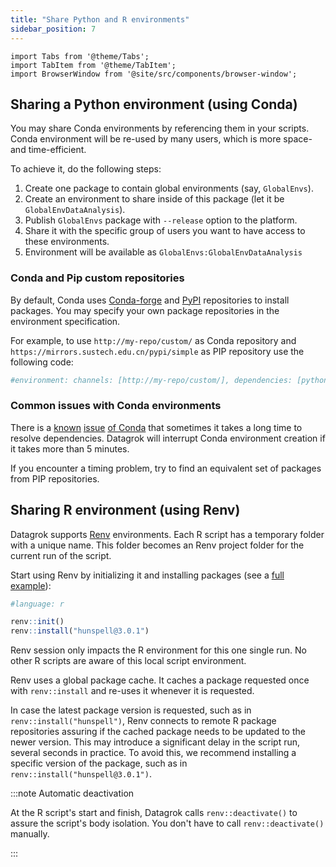 ```yaml
---
title: "Share Python and R environments"
sidebar_position: 7
---
```


```mdx-code-block
import Tabs from '@theme/Tabs';
import TabItem from '@theme/TabItem';
import BrowserWindow from '@site/src/components/browser-window';
```

## Sharing a Python environment (using Conda)

You may share Conda environments by referencing them in your scripts.
Conda environment will be re-used by many users, which is more space- and time-efficient.

To achieve it, do the following steps:

1. Create one package to contain global environments (say, `GlobalEnvs`).
2. Create an environment to share inside of this package (let it be `GlobalEnvDataAnalysis`).
3. Publish `GlobalEnvs` package with `--release` option to the platform.
4. Share it with the specific group of users you want to have access to these environments.
5. Environment will be available as `GlobalEnvs:GlobalEnvDataAnalysis`

### Conda and Pip custom repositories

By default, Conda uses [Conda-forge](https://Conda-forge.org/) and [PyPI](https://pypi.org/) repositories to install packages.
You may specify your own package repositories in the environment specification.

For example, to use `http://my-repo/custom/` as Conda repository
and `https://mirrors.sustech.edu.cn/pypi/simple` as PIP repository use the following code:

```python
#environment: channels: [http://my-repo/custom/], dependencies: [python=3.8, glom, {pip: [--index-url https://mirrors.sustech.edu.cn/pypi/simple, requests]}]
```

### Common issues with Conda environments

There is a [known](https://github.com/Conda/Conda/issues/8051#issuecomment-464199791)
[issue](https://github.com/Conda/Conda/issues/8051#issuecomment-631862928)
[of Conda](https://github.com/Conda/Conda/issues/8051#issuecomment-808789923)
that sometimes it takes a long time to resolve dependencies.
Datagrok will interrupt Conda environment creation if it takes more than 5 minutes.

If you encounter a timing problem, try to find an equivalent set of packages from PIP repositories.

## Sharing R environment (using Renv)

Datagrok supports [Renv](https://rstudio.github.io/renv/articles/renv.html) environments. Each R
script has a temporary folder with a unique name. This folder becomes an
Renv project folder for the current run of the script.

Start using Renv by initializing it and installing packages (see a
[full example](https://github.com/datagrok-ai/public/blob/master/packages/Samples/scripts/r/renv_spelling.R)):

```R
#language: r

renv::init()
renv::install("hunspell@3.0.1")
```

Renv session only impacts the R environment for this one single run.
No other R scripts are aware of this local script environment.

Renv uses a global package cache.
It caches a package requested once with `renv::install` and re-uses it whenever it is
requested.

In case the latest package version is requested,
such as in `renv::install("hunspell")`,
Renv connects to remote R package repositories
assuring if the cached package needs to be updated to the newer version.
This may introduce a significant delay in the script run, several seconds in practice.
To avoid this, we recommend
installing a specific version of the package, such as in `renv::install("hunspell@3.0.1")`.

:::note Automatic deactivation

At the R script's start and finish,
Datagrok calls `renv::deactivate()` to assure the script's body isolation.
You don't have to call `renv::deactivate()` manually.

:::